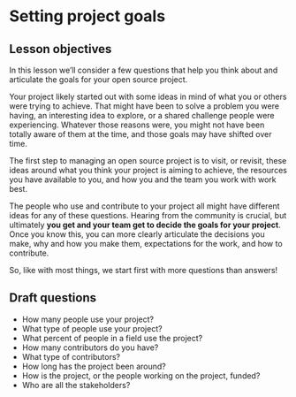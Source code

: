 # Setting project goals


::: {.callout-tip}
## Lesson objectives

In this lesson we'll consider a few questions that help you think about and articulate the goals for your open source project. 
:::

Your project likely started out with some ideas in mind of what you or others were trying to achieve. That might have been to solve a problem you were having, an interesting idea to explore, or a shared challenge people were experiencing. Whatever those reasons were, you might not have been totally aware of them at the time, and those goals may have shifted over time. 

The first step to managing an open source project is to visit, or revisit, these ideas around what you think your project is aiming to achieve, the resources you have available to you, and how you and the team you work with work best. 

The people who use and contribute to your project all might have different ideas for any of these questions. Hearing from the community is crucial, but ultimately **you get and your team get to decide the goals for your project**. Once you know this, you can more clearly articulate the decisions you make, why and how you make them, expectations for the work, and how to contribute. 

So, like with most things, we start first with more questions than answers! 

## Draft questions

- How many people use your project?
- What type of people use your project?
- What percent of people in a field use the project?
- How many contributors do you have?
- What type of contributors?
- How long has the project been around?
- How is the project, or the people working on the project, funded?
- Who are all the stakeholders?